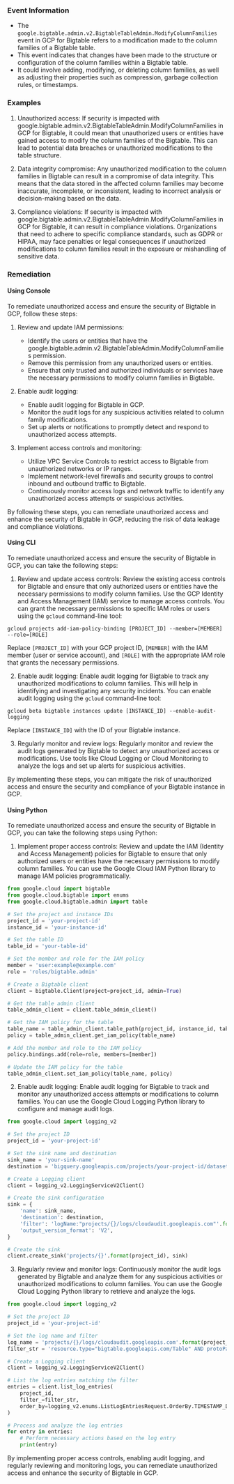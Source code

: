 
### Event Information

- The `google.bigtable.admin.v2.BigtableTableAdmin.ModifyColumnFamilies` event in GCP for Bigtable refers to a modification made to the column families of a Bigtable table.
- This event indicates that changes have been made to the structure or configuration of the column families within a Bigtable table.
- It could involve adding, modifying, or deleting column families, as well as adjusting their properties such as compression, garbage collection rules, or timestamps.


### Examples

1. Unauthorized access: If security is impacted with google.bigtable.admin.v2.BigtableTableAdmin.ModifyColumnFamilies in GCP for Bigtable, it could mean that unauthorized users or entities have gained access to modify the column families of the Bigtable. This can lead to potential data breaches or unauthorized modifications to the table structure.

2. Data integrity compromise: Any unauthorized modification to the column families in Bigtable can result in a compromise of data integrity. This means that the data stored in the affected column families may become inaccurate, incomplete, or inconsistent, leading to incorrect analysis or decision-making based on the data.

3. Compliance violations: If security is impacted with google.bigtable.admin.v2.BigtableTableAdmin.ModifyColumnFamilies in GCP for Bigtable, it can result in compliance violations. Organizations that need to adhere to specific compliance standards, such as GDPR or HIPAA, may face penalties or legal consequences if unauthorized modifications to column families result in the exposure or mishandling of sensitive data.

### Remediation

#### Using Console

To remediate unauthorized access and ensure the security of Bigtable in GCP, follow these steps:

1. Review and update IAM permissions: 
   - Identify the users or entities that have the google.bigtable.admin.v2.BigtableTableAdmin.ModifyColumnFamilies permission.
   - Remove this permission from any unauthorized users or entities.
   - Ensure that only trusted and authorized individuals or services have the necessary permissions to modify column families in Bigtable.

2. Enable audit logging:
   - Enable audit logging for Bigtable in GCP.
   - Monitor the audit logs for any suspicious activities related to column family modifications.
   - Set up alerts or notifications to promptly detect and respond to unauthorized access attempts.

3. Implement access controls and monitoring:
   - Utilize VPC Service Controls to restrict access to Bigtable from unauthorized networks or IP ranges.
   - Implement network-level firewalls and security groups to control inbound and outbound traffic to Bigtable.
   - Continuously monitor access logs and network traffic to identify any unauthorized access attempts or suspicious activities.

By following these steps, you can remediate unauthorized access and enhance the security of Bigtable in GCP, reducing the risk of data leakage and compliance violations.

#### Using CLI

To remediate unauthorized access and ensure the security of Bigtable in GCP, you can take the following steps:

1. Review and update access controls: Review the existing access controls for Bigtable and ensure that only authorized users or entities have the necessary permissions to modify column families. Use the GCP Identity and Access Management (IAM) service to manage access controls. You can grant the necessary permissions to specific IAM roles or users using the `gcloud` command-line tool:

```
gcloud projects add-iam-policy-binding [PROJECT_ID] --member=[MEMBER] --role=[ROLE]
```

Replace `[PROJECT_ID]` with your GCP project ID, `[MEMBER]` with the IAM member (user or service account), and `[ROLE]` with the appropriate IAM role that grants the necessary permissions.

2. Enable audit logging: Enable audit logging for Bigtable to track any unauthorized modifications to column families. This will help in identifying and investigating any security incidents. You can enable audit logging using the `gcloud` command-line tool:

```
gcloud beta bigtable instances update [INSTANCE_ID] --enable-audit-logging
```

Replace `[INSTANCE_ID]` with the ID of your Bigtable instance.

3. Regularly monitor and review logs: Regularly monitor and review the audit logs generated by Bigtable to detect any unauthorized access or modifications. Use tools like Cloud Logging or Cloud Monitoring to analyze the logs and set up alerts for suspicious activities.

By implementing these steps, you can mitigate the risk of unauthorized access and ensure the security and compliance of your Bigtable instance in GCP.

#### Using Python

To remediate unauthorized access and ensure the security of Bigtable in GCP, you can take the following steps using Python:

1. Implement proper access controls: Review and update the IAM (Identity and Access Management) policies for Bigtable to ensure that only authorized users or entities have the necessary permissions to modify column families. You can use the Google Cloud IAM Python library to manage IAM policies programmatically.

```python
from google.cloud import bigtable
from google.cloud.bigtable import enums
from google.cloud.bigtable.admin import table

# Set the project and instance IDs
project_id = 'your-project-id'
instance_id = 'your-instance-id'

# Set the table ID
table_id = 'your-table-id'

# Set the member and role for the IAM policy
member = 'user:example@example.com'
role = 'roles/bigtable.admin'

# Create a Bigtable client
client = bigtable.Client(project=project_id, admin=True)

# Get the table admin client
table_admin_client = client.table_admin_client()

# Get the IAM policy for the table
table_name = table_admin_client.table_path(project_id, instance_id, table_id)
policy = table_admin_client.get_iam_policy(table_name)

# Add the member and role to the IAM policy
policy.bindings.add(role=role, members=[member])

# Update the IAM policy for the table
table_admin_client.set_iam_policy(table_name, policy)
```

2. Enable audit logging: Enable audit logging for Bigtable to track and monitor any unauthorized access attempts or modifications to column families. You can use the Google Cloud Logging Python library to configure and manage audit logs.

```python
from google.cloud import logging_v2

# Set the project ID
project_id = 'your-project-id'

# Set the sink name and destination
sink_name = 'your-sink-name'
destination = 'bigquery.googleapis.com/projects/your-project-id/datasets/your-dataset-id'

# Create a Logging client
client = logging_v2.LoggingServiceV2Client()

# Create the sink configuration
sink = {
    'name': sink_name,
    'destination': destination,
    'filter': 'logName:"projects/{}/logs/cloudaudit.googleapis.com"'.format(project_id),
    'output_version_format': 'V2',
}

# Create the sink
client.create_sink('projects/{}'.format(project_id), sink)
```

3. Regularly review and monitor logs: Continuously monitor the audit logs generated by Bigtable and analyze them for any suspicious activities or unauthorized modifications to column families. You can use the Google Cloud Logging Python library to retrieve and analyze the logs.

```python
from google.cloud import logging_v2

# Set the project ID
project_id = 'your-project-id'

# Set the log name and filter
log_name = 'projects/{}/logs/cloudaudit.googleapis.com'.format(project_id)
filter_str = 'resource.type="bigtable.googleapis.com/Table" AND protoPayload.methodName="google.bigtable.admin.v2.BigtableTableAdmin.ModifyColumnFamilies"'

# Create a Logging client
client = logging_v2.LoggingServiceV2Client()

# List the log entries matching the filter
entries = client.list_log_entries(
    project_id,
    filter_=filter_str,
    order_by=logging_v2.enums.ListLogEntriesRequest.OrderBy.TIMESTAMP_DESCENDING
)

# Process and analyze the log entries
for entry in entries:
    # Perform necessary actions based on the log entry
    print(entry)
```

By implementing proper access controls, enabling audit logging, and regularly reviewing and monitoring logs, you can remediate unauthorized access and enhance the security of Bigtable in GCP.

